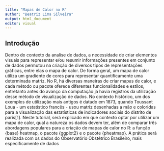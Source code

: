 ```yaml
---
title: "Mapas de Calor no R"
author: "Beatriz Lima Silveira"
output: html_document
editor: visual
---
```


## Introdução

Dentro do contexto da analise de dados, a necessidade de criar elementos visuais para representar e/ou resumir informações presentes em conjunto de dados permutou na criação de diversos tipos de representações gráficas, entre elas o mapa de calor. De forma geral, um mapa de calor utiliza um gradiente de cores para representar quantificamente uma determinada matriz.
No R, há diversas maneiras de criar mapas de calor, e cada método ou pacote oferece diferentes funcionalidades e estilos, entretanto antes do avanço da computação já havia registros da utilização desse método de visualização de dados. No contexto histórico, um dos exemplos de utilização mais antigos é datado em 1873, quando Toussant Loua - um estatístico francês - usou matriz desenhadas a mão e coloridas para a visualização das estatísticas de indicadores sociais do distrito de paris[1]. 
Neste tutorial, será explicado em que contexto optar por utilizar um mapa de calor, qual a natureza os dados devem ter, além de comparar três abordagens populares para a criação de mapas de calor no R: a função {base} heatmap, o pacote {ggplot2} e o pacote {pheatmap}. A prática será realizada com os dados do Observatório Obstétrico Brasileiro, mais especificamente de dados 



